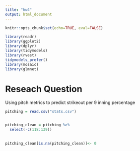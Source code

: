```yaml
---
title: "hw4"
output: html_document
---
```


```r
knitr::opts_chunk$set(echo=TRUE, eval=FALSE)

library(readr)
library(ggplot2)
library(dplyr)
library(tidymodels)
library(rvest)
tidymodels_prefer()
library(mosaic)
library(glmnet)
```


# Reseach Question

Using pitch metrics to predict strikeout per 9 inning percentage

```r
pitching = read.csv("stats.csv")


pitching_clean = pitching %>%
  select(-c(118:139))
  
  
pitching_clean[is.na(pitching_clean)]<- 0
```

